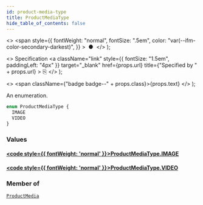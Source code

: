 ```yaml
---
id: product-media-type
title: ProductMediaType
hide_table_of_contents: false
---
```


  <>
    <span
      style={{
        fontWeight: "normal",
        fontSize: ".5em",
        color: "var(--ifm-color-secondary-darkest)",
      }}
    >
      &nbsp;●&nbsp;
    </span>
  </>
);

  <>
    Specification
    <a
      className="link"
      style={{ fontSize: "1.5em", paddingLeft: "4px" }}
      target="\_blank"
      href={props.url}
      title={"Specified by " + props.url}
    >
      ⎘
    </a>
  </>
);

  <>
    <span className={"badge badge--" + props.class}>{props.text}</span>
  </>
);

An enumeration.

```graphql
enum ProductMediaType {
  IMAGE
  VIDEO
}
```

### Values

#### [<code style={{ fontWeight: 'normal' }}>ProductMediaType.<b>IMAGE</b></code>](#)

>

#### [<code style={{ fontWeight: 'normal' }}>ProductMediaType.<b>VIDEO</b></code>](#)

>

### Member of

[`ProductMedia`](../../../api-reference/products/objects/product-media) <Badge class="secondary" text="object"/>
